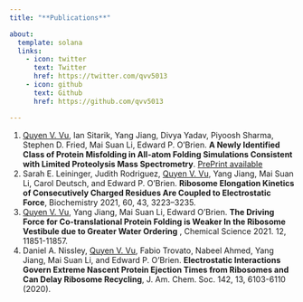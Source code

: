 ```yaml
---
title: "**Publications**"

about:
  template: solana
  links:
    - icon: twitter
      text: Twitter
      href: https://twitter.com/qvv5013
    - icon: github
      text: Github
      href: https://github.com/qvv5013

---
```

<div style="text-align: left">
1) <u>Quyen V. Vu</u>, Ian Sitarik,  Yang Jiang, Divya Yadav, Piyoosh Sharma,  Stephen D. Fried, Mai Suan Li, Edward P. O’Brien. **A Newly Identified Class of Protein Misfolding in All-atom Folding Simulations Consistent with Limited Proteolysis Mass Spectrometry**. [PrePrint available](https://www.biorxiv.org/content/10.1101/2022.07.19.500586v2)
1) Sarah E. Leininger, Judith Rodriguez, <u>Quyen V. Vu</u>, Yang Jiang, Mai Suan Li, Carol Deutsch, and Edward P. O’Brien. **Ribosome Elongation Kinetics of Consecutively Charged Residues Are Coupled to Electrostatic Force**, Biochemistry 2021, 60, 43, 3223–3235.
1) <u>Quyen V. Vu</u>, Yang Jiang, Mai Suan Li, Edward O'Brien. **The Driving Force for Co-translational Protein Folding is Weaker In the Ribosome Vestibule due to Greater Water Ordering** , Chemical Science 2021. 12, 11851-11857.
1) Daniel A. Nissley, <u>Quyen V. Vu</u>, Fabio Trovato, Nabeel Ahmed, Yang Jiang, Mai Suan Li, and Edward P. O’Brien. **Electrostatic Interactions Govern Extreme Nascent Protein Ejection Times from Ribosomes and Can Delay Ribosome Recycling**, J. Am. Chem. Soc. 142, 13, 6103-6110 (2020).
 </div>